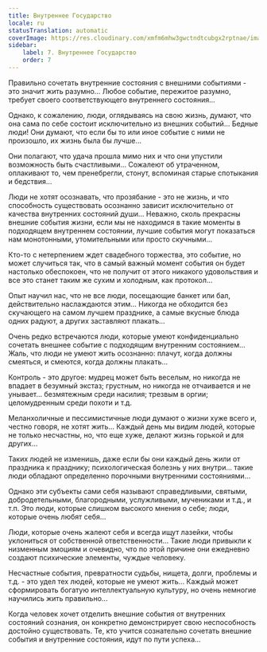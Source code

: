 ```yaml
---
title: Внутреннее Государство
locale: ru
statusTranslation: automatic
coverImage: https://res.cloudinary.com/xmfm6mhw3gwctndtcubgx2rptnae/image/upload/v1740468922/small_cover_tratado_de_psicologia_revolucionaria_a4c0dca4e0.webp
sidebar:
    label: 7. Внутреннее Государство
    order: 7
---
```

Правильно сочетать внутренние состояния с внешними событиями - это значит жить разумно... Любое событие, пережитое разумно, требует своего соответствующего внутреннего состояния...

Однако, к сожалению, люди, оглядываясь на свою жизнь, думают, что она сама по себе состоит исключительно из внешних событий... Бедные люди! Они думают, что если бы то или иное событие с ними не произошло, их жизнь была бы лучше...

Они полагают, что удача прошла мимо них и что они упустили возможность быть счастливыми... Сожалеют об утраченном, оплакивают то, чем пренебрегли, стонут, вспоминая старые спотыкания и бедствия...

Люди не хотят осознавать, что прозябание - это не жизнь, и что способность существовать осознанно зависит исключительно от качества внутренних состояний души... Неважно, сколь прекрасны внешние события жизни, если мы не находимся в такие моменты в подходящем внутреннем состоянии, лучшие события могут показаться нам монотонными, утомительными или просто скучными...

Кто-то с нетерпением ждет свадебного торжества, это событие, но может случиться так, что в самый важный момент события он будет настолько обеспокоен, что не получит от этого никакого удовольствия и все это станет таким же сухим и холодным, как протокол...

Опыт научил нас, что не все люди, посещающие банкет или бал, действительно наслаждаются этим... Никогда не обходится без скучающего на самом лучшем празднике, а самые вкусные блюда одних радуют, а других заставляют плакать...

Очень редко встречаются люди, которые умеют конфиденциально сочетать внешнее событие с подходящим внутренним состоянием... Жаль, что люди не умеют жить осознанно: плачут, когда должны смеяться, и смеются, когда должны плакать...

Контроль - это другое: мудрец может быть веселым, но никогда не впадает в безумный экстаз; грустным, но никогда не отчаивается и не унывает... безмятежным среди насилия; трезвым в оргии; целомудренным среди похоти и т.д.

Меланхоличные и пессимистичные люди думают о жизни хуже всего и, честно говоря, не хотят жить... Каждый день мы видим людей, которые не только несчастны, но, что еще хуже, делают жизнь горькой и для других...

Таких людей не изменишь, даже если бы они каждый день жили от праздника к празднику; психологическая болезнь у них внутри... такие люди обладают определенно порочными внутренними состояниями...

Однако эти субъекты сами себя называют справедливыми, святыми, добродетельными, благородными, услужливыми, мучениками и т.д., и т.п. Это люди, которые слишком высокого мнения о себе; люди, которые очень любят себя...

Люди, которые очень жалеют себя и всегда ищут лазейки, чтобы уклониться от собственной ответственности... Такие люди привыкли к низменным эмоциям и очевидно, что по этой причине они ежедневно создают психические элементы, чуждые человеку.

Несчастные события, превратности судьбы, нищета, долги, проблемы и т.д. - это удел тех людей, которые не умеют жить... Каждый может сформировать богатую интеллектуальную культуру, но очень немногие научились жить правильно...

Когда человек хочет отделить внешние события от внутренних состояний сознания, он конкретно демонстрирует свою неспособность достойно существовать. Те, кто учится сознательно сочетать внешние события и внутренние состояния, идут по пути успеха...

